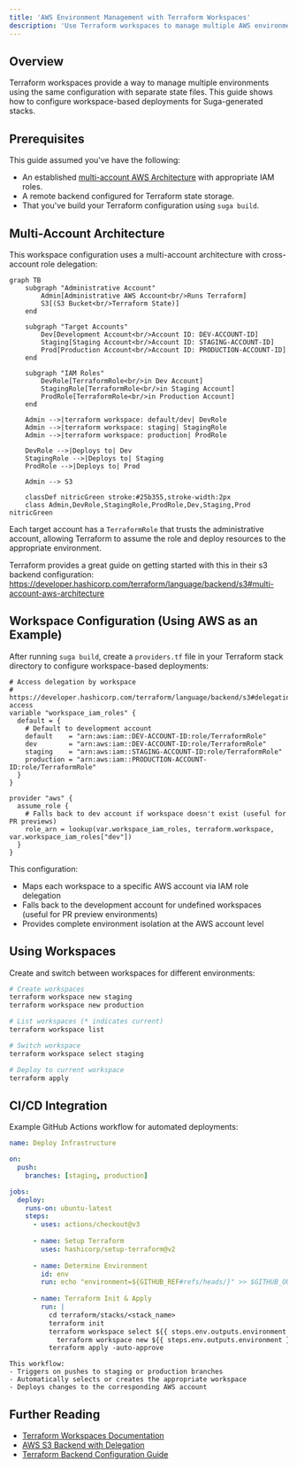 ```yaml
---
title: 'AWS Environment Management with Terraform Workspaces'
description: 'Use Terraform workspaces to manage multiple AWS environments with Suga-generated infrastructure'
---
```


## Overview

Terraform workspaces provide a way to manage multiple environments using the same configuration with separate state files. This guide shows how to configure workspace-based deployments for Suga-generated stacks.


## Prerequisites

This guide assumed you've have the following:
- An established [multi-account AWS Architecture](#multi-account-architecture) with appropriate IAM roles.
- A remote backend configured for Terraform state storage.
- That you've build your Terraform configuration using `suga build`.

## Multi-Account Architecture

This workspace configuration uses a multi-account architecture with cross-account role delegation:

```mermaid
graph TB
    subgraph "Administrative Account"
        Admin[Administrative AWS Account<br/>Runs Terraform]
        S3[(S3 Bucket<br/>Terraform State)]
    end
    
    subgraph "Target Accounts"
        Dev[Development Account<br/>Account ID: DEV-ACCOUNT-ID]
        Staging[Staging Account<br/>Account ID: STAGING-ACCOUNT-ID]
        Prod[Production Account<br/>Account ID: PRODUCTION-ACCOUNT-ID]
    end
    
    subgraph "IAM Roles"
        DevRole[TerraformRole<br/>in Dev Account]
        StagingRole[TerraformRole<br/>in Staging Account]
        ProdRole[TerraformRole<br/>in Production Account]
    end
    
    Admin -->|terraform workspace: default/dev| DevRole
    Admin -->|terraform workspace: staging| StagingRole
    Admin -->|terraform workspace: production| ProdRole
    
    DevRole -->|Deploys to| Dev
    StagingRole -->|Deploys to| Staging
    ProdRole -->|Deploys to| Prod
    
    Admin --> S3

    classDef nitricGreen stroke:#25b355,stroke-width:2px
    class Admin,DevRole,StagingRole,ProdRole,Dev,Staging,Prod nitricGreen
```

Each target account has a `TerraformRole` that trusts the administrative account, allowing Terraform to assume the role and deploy resources to the appropriate environment.

Terraform provides a great guide on getting started with this in their s3 backend configuration: https://developer.hashicorp.com/terraform/language/backend/s3#multi-account-aws-architecture

## Workspace Configuration (Using AWS as an Example)

After running `suga build`, create a `providers.tf` file in your Terraform stack directory to configure workspace-based deployments:

```hcl title="terraform/stacks/<stack_name>/providers.tf" icon="file"
# Access delegation by workspace
# https://developer.hashicorp.com/terraform/language/backend/s3#delegating-access
variable "workspace_iam_roles" {
  default = {
    # Default to development account
    default    = "arn:aws:iam::DEV-ACCOUNT-ID:role/TerraformRole"
    dev        = "arn:aws:iam::DEV-ACCOUNT-ID:role/TerraformRole"
    staging    = "arn:aws:iam::STAGING-ACCOUNT-ID:role/TerraformRole"
    production = "arn:aws:iam::PRODUCTION-ACCOUNT-ID:role/TerraformRole"
  }
}

provider "aws" {
  assume_role {
    # Falls back to dev account if workspace doesn't exist (useful for PR previews)
    role_arn = lookup(var.workspace_iam_roles, terraform.workspace, var.workspace_iam_roles["dev"])
  }
}
```

This configuration:
- Maps each workspace to a specific AWS account via IAM role delegation
- Falls back to the development account for undefined workspaces (useful for PR preview environments)
- Provides complete environment isolation at the AWS account level

## Using Workspaces

Create and switch between workspaces for different environments:

```bash title="Workspace Commands" icon="terminal"
# Create workspaces
terraform workspace new staging
terraform workspace new production

# List workspaces (* indicates current)
terraform workspace list

# Switch workspace
terraform workspace select staging

# Deploy to current workspace
terraform apply
```

## CI/CD Integration

Example GitHub Actions workflow for automated deployments:

```yaml title=".github/workflows/deploy.yml" icon="github"
name: Deploy Infrastructure

on:
  push:
    branches: [staging, production]

jobs:
  deploy:
    runs-on: ubuntu-latest
    steps:
      - uses: actions/checkout@v3
      
      - name: Setup Terraform
        uses: hashicorp/setup-terraform@v2
        
      - name: Determine Environment
        id: env
        run: echo "environment=${GITHUB_REF#refs/heads/}" >> $GITHUB_OUTPUT
        
      - name: Terraform Init & Apply
        run: |
          cd terraform/stacks/<stack_name>
          terraform init
          terraform workspace select ${{ steps.env.outputs.environment }} || \
            terraform workspace new ${{ steps.env.outputs.environment }}
          terraform apply -auto-approve
```
    This workflow:
    - Triggers on pushes to staging or production branches
    - Automatically selects or creates the appropriate workspace
    - Deploys changes to the corresponding AWS account
## Further Reading

- [Terraform Workspaces Documentation](https://developer.hashicorp.com/terraform/language/state/workspaces)
- [AWS S3 Backend with Delegation](https://developer.hashicorp.com/terraform/language/backend/s3#delegating-access)
- [Terraform Backend Configuration Guide](/guides/terraform-backend-config)